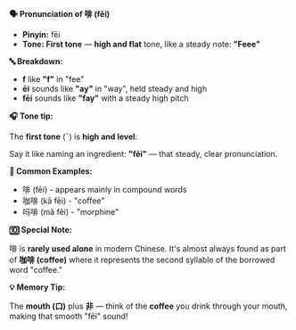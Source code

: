 **🗣️ Pronunciation of 啡 (fēi)**

- **Pinyin:** fēi
- **Tone: First tone** — **high and flat** tone, like a steady note: **"Feee"**

**🔤 Breakdown:**

- **f** like **"f"** in "fee"
- **ēi** sounds like **"ay"** in "way", held steady and high
- **fēi** sounds like **"fay"** with a steady high pitch

**🎧 Tone tip:**

The **first tone** (ˉ) is **high and level**:

Say it like naming an ingredient: **"fēi"** — that steady, clear pronunciation.

**📝 Common Examples:**

- 啡 (fēi) - appears mainly in compound words
- 咖啡 (kā fēi) - "coffee"
- 吗啡 (mǎ fēi) - "morphine"

**🔟 Special Note:**

啡 is **rarely used alone** in modern Chinese. It's almost always found as part of **咖啡 (coffee)**
where it represents the second syllable of the borrowed word "coffee."

**💡 Memory Tip:**

The **mouth (口)** plus **非** — think of the **coffee** you drink through your mouth, making that
smooth "fēi" sound!
